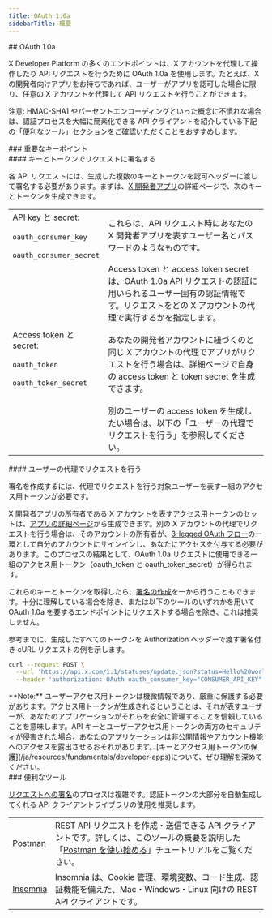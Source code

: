 ```yaml
---
title: OAuth 1.0a
sidebarTitle: 概要
---
```



<div id="oauth-10a">
  ## OAuth 1.0a
</div>

X Developer Platform の多くのエンドポイントは、X アカウントを代理して操作したり API リクエストを行うために OAuth 1.0a を使用します。たとえば、X の開発者向けアプリをお持ちであれば、ユーザーがアプリを認可した場合に限り、任意の X アカウントを代理して API リクエストを行うことができます。

注意: HMAC-SHA1 やパーセントエンコーディングといった概念に不慣れな場合は、認証プロセスを大幅に簡素化できる API クライアントを紹介している下記の「便利なツール」セクションをご確認いただくことをおすすめします。

<div id="key-concepts">
  ### 重要なキーポイント
</div>

<div id="signing-a-request-with-keys-and-tokens">
  #### キーとトークンでリクエストに署名する
</div>

各 API リクエストには、生成した複数のキーとトークンを認可ヘッダーに渡して署名する必要があります。まずは、[X 開発者アプリ](/ja/resources/fundamentals/developer-apps)の詳細ページで、次のキーとトークンを生成できます。

|     |     |
| :--- | :--- |
| API key と secret:<br /><br />`oauth_consumer_key`<br /><br />`oauth_consumer_secret` | これらは、API リクエスト時にあなたの X 開発者アプリを表すユーザー名とパスワードのようなものです。 |
| Access token と secret:<br /><br />`oauth_token`<br /><br />`oauth_token_secret` | Access token と access token secret は、OAuth 1.0a API リクエストの認証に用いられるユーザー固有の認証情報です。リクエストをどの X アカウントの代理で実行するかを指定します。<br /><br />あなたの開発者アカウントに紐づくのと同じ X アカウントの代理でアプリがリクエストを行う場合は、詳細ページで自身の access token と token secret を生成できます。<br /><br />別のユーザーの access token を生成したい場合は、以下の「ユーザーの代理でリクエストを行う」を参照してください。 |

<div id="making-requests-on-behalf-of-users">
  #### ユーザーの代理でリクエストを行う
</div>

署名を作成するには、代理でリクエストを行う対象ユーザーを表す一組のアクセス用トークンが必要です。

X 開発者アプリの所有者である X アカウントを表すアクセス用トークンのセットは、[アプリの詳細ページ](https://developer.x.com/content/developer-twitter/en/apps)から生成できます。別の X アカウントの代理でリクエストを行う場合は、そのアカウントの所有者が、[3-legged OAuth フロー](/ja/resources/fundamentals/authentication#obtaining-access-tokens-using-3-legged-oauth-flow)の一環として自分のアカウントにサインインし、あなたにアクセスを付与する必要があります。このプロセスの結果として、OAuth 1.0a リクエストに使用できる一組のアクセス用トークン（oauth\_token と oauth\_token\_secret）が得られます。

これらのキーとトークンを取得したら、[署名の作成](/ja/resources/fundamentals/authentication#creating-a-signature)を一から行うこともできます。十分に理解している場合を除き、または以下のツールのいずれかを用いて OAuth 1.0a を要するエンドポイントにリクエストする場合を除き、これは推奨しません。

参考までに、生成したすべてのトークンを Authorization ヘッダーで渡す署名付き cURL リクエストの例を示します。

```bash
curl --request POST \
  --url 'https://api.x.com/1.1/statuses/update.json?status=Hello%20world' \
  --header 'authorization: OAuth oauth_consumer_key="CONSUMER_API_KEY", oauth_nonce="OAUTH_NONCE", oauth_signature="OAUTH_SIGNATURE", oauth_signature_method="HMAC-SHA1", oauth_timestamp="OAUTH_TIMESTAMP", oauth_token="ACCESS_TOKEN", oauth_version="1.0"' \
```

<Note>
  **Note:** ユーザーアクセス用トークンは機微情報であり、厳重に保護する必要があります。アクセス用トークンが生成されるということは、それが表すユーザーが、あなたのアプリケーションがそれらを安全に管理することを信頼していることを意味します。API キーとユーザーアクセス用トークンの両方のセキュリティが侵害された場合、あなたのアプリケーションは非公開情報やアカウント機能へのアクセスを露出させるおそれがあります。[キーとアクセス用トークンの保護](/ja/resources/fundamentals/developer-apps)について、ぜひ理解を深めてください。
</Note>

<div id="useful-tools">
  ### 便利なツール
</div>

[リクエストへの署名](/ja/resources/fundamentals/authentication#creating-a-signature)のプロセスは複雑です。認証トークンの大部分を自動生成してくれる API クライアントライブラリの使用を推奨します。

|     |     |
| :--- | :--- |
| [Postman](https://www.getpostman.com/) | REST API リクエストを作成・送信できる API クライアントです。詳しくは、このツールの概要を説明した「[Postman を使い始める](/ja/tutorials/postman-getting-started)」チュートリアルをご覧ください。 |
| [Insomnia](https://insomnia.rest/) | Insomnia は、Cookie 管理、環境変数、コード生成、認証機能を備えた、Mac・Windows・Linux 向けの REST API クライアントです。 |